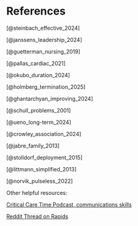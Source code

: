 # References {.unnumbered}

::: {#refs}
[@steinbach_effective_2024]

[@janssens_leadership_2024]

[@guetterman_nursing_2019]

[@pallas_cardiac_2021]

[@okubo_duration_2024]

[@holmberg_termination_2025]

[@ghantarchyan_improving_2024]

[@schull_problems_2001]

[@ueno_long-term_2024]

[@crowley_association_2024]

[@jabre_family_2013]

[@stolldorf_deployment_2015]

[@littmann_simplified_2013]

[@norvik_pulseless_2022]
:::

Other helpful resources:

[Critical Care Time Podcast, communications skills](https://podcasts.apple.com/us/podcast/critical-care-time/id1693543423?i=1000702472911)

[Reddit Thread on Rapids](https://www.reddit.com/r/Residency/comments/1dljr8d/how_do_i_get_better_at_rapids/?share_id=qTUkeNs2Lv0_csyzAbWNu&utm_content=1&utm_medium=ios_app&utm_name=ioscss&utm_source=share&utm_term=1)
